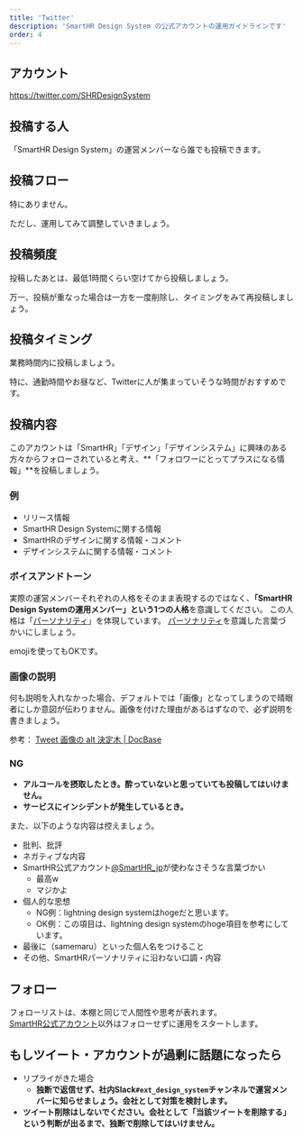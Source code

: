 ```yaml
---
title: 'Twitter'
description: 'SmartHR Design System の公式アカウントの運用ガイドラインです'
order: 4
---
```



## アカウント
<a href="https://twitter.com/SHRDesignSystem" target="_blank">https://twitter.com/SHRDesignSystem</a>

## 投稿する人
「SmartHR Design System」の運営メンバーなら誰でも投稿できます。

## 投稿フロー
特にありません。

ただし、運用してみて調整していきましょう。



## 投稿頻度
投稿したあとは、最低1時間くらい空けてから投稿しましょう。

万一、投稿が重なった場合は一方を一度削除し、タイミングをみて再投稿しましょう。


## 投稿タイミング
業務時間内に投稿しましょう。

特に、通勤時間やお昼など、Twitterに人が集まっていそうな時間がおすすめです。

## 投稿内容
このアカウントは「SmartHR」「デザイン」「デザインシステム」に興味のある方々からフォローされていると考え、**「フォロワーにとってプラスになる情報」**を投稿しましょう。

### 例
- リリース情報
- SmartHR Design Systemに関する情報
- SmartHRのデザインに関する情報・コメント
- デザインシステムに関する情報・コメント


### ボイスアンドトーン

実際の運営メンバーそれぞれの人格をそのまま表現するのではなく、**「SmartHR Design Systemの運用メンバー」という1つの人格**を意識してください。
この人格は「[パーソナリティ](/foundation/)」を体現しています。
[パーソナリティ](/foundation/)を意識した言葉づかいにしましょう。

emojiを使ってもOKです。


### 画像の説明

何も説明を入れなかった場合、デフォルトでは「画像」となってしまうので晴眼者にしか意図が伝わりません。画像を付けた理由があるはずなので、必ず説明を書きましょう。

参考： <a href="https://smarthr-inc.docbase.io/posts/1700161" target="_blank">Tweet 画像の alt 決定木 | DocBase</a>

### NG
- **アルコールを摂取したとき。酔っていないと思っていても投稿してはいけません。**
- **サービスにインシデントが発生しているとき。**

また、以下のような内容は控えましょう。
- 批判、批評
- ネガティブな内容
- SmartHR公式アカウント<a href="https://twitter.com/smarthr_jp" target="_blank">@SmartHR_jp</a>が使わなさそうな言葉づかい
    - 最高w
    - マジかよ
- 個人的な思想
    - NG例：lightning design systemはhogeだと思います。
    - OK例：この項目は、lightning design systemのhoge項目を参考にしています。
- 最後に（samemaru）といった個人名をつけること
- その他、SmartHRパーソナリティに沿わない口調・内容


## フォロー
フォローリストは、本棚と同じで人間性や思考が表れます。  
<a href="https://twitter.com/smarthr_jp" target="_blank">SmartHR公式アカウント</a>以外はフォローせずに運用をスタートします。


## もしツイート・アカウントが過剰に話題になったら
- リプライがきた場合
    - **独断で返信せず、社内Slack`#ext_design_system`チャンネルで運営メンバーに知らせましょう。会社として対策を検討します。**
- **ツイート削除はしないでください。会社として「当該ツイートを削除する」という判断が出るまで、独断で削除してはいけません。**
